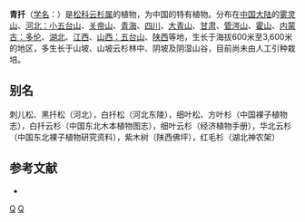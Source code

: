 {{Speciesbox 
| genus = Picea
| species = wilsonii
| authority = Mast.
}}
'''青扦'''（[[学名|学名]]：{{lang|la|''Picea wilsonii''}}）是[[松科|松科]][[云杉属|云杉属]]的植物，为中国的特有植物。分布在[[中国大陆|中国大陆]]的[[雾灵山|雾灵山]]、[[河北：小五台山|河北：小五台山]]、[[关帝山|关帝山]]、[[青海|青海]]、[[四川|四川]]、[[大青山|大青山]]、[[甘肃|甘肃]]、[[管涔山|管涔山]]、[[霍山|霍山]]、[[内蒙古：多伦|内蒙古：多伦]]、[[湖北|湖北]]、[[江西|江西]]、[[山西：五台山|山西：五台山]]、[[陕西|陕西]]等地，生长于海拔600米至3,600米的地区，多生长于山坡、山坡云杉林中、阴坡及阴湿山谷，目前尚未由人工引种栽培。

== 别名 ==
刺儿松、黑扦松（河北），白扦松（河北东陵），细叶松、方叶杉（中国裸子植物志），白扦云杉（中国东北木本植物图志），细叶云杉（经济植物手册），华北云杉（中国东北裸子植物研究资料），紫木树（陕西佛坪），红毛杉（湖北神农架）

== 参考文献 ==
<div class="references-small">
* {{cite web| url =http://www.bioinfo.cn/db05/KmzwSpecies.php?action=view&id=16512| title =青扦| work =《中国高等植物数据库全库》| publisher =中国科学院微生物研究所| author =昆明植物研究所| accessdate =2009-02-25| deadurl =yes| archiveurl =https://web.archive.org/web/20160305070000/http://www.bioinfo.cn/db05/KmzwSpecies.php?action=view&id=16512| archivedate =2016-03-05}}
</div>

{{Taxonbar}}

[[Category:云杉属|Q]]
[[Category:中國特有植物|Q]]